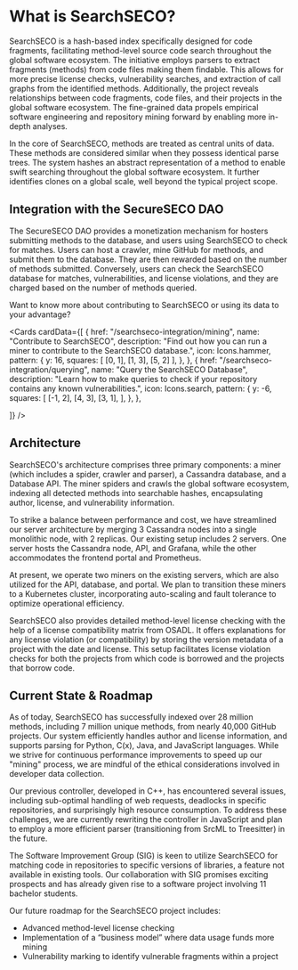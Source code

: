 
# What is SearchSECO?

SearchSECO is a hash-based index specifically designed for code fragments, facilitating
method-level source code search throughout the global software ecosystem. The initiative
employs parsers to extract fragments (methods) from code files making them findable.
This allows for more precise license checks, vulnerability searches, and extraction
of call graphs from the identified methods.
Additionally, the project reveals relationships between code fragments, code files, and their
projects in the global software ecosystem. The fine-grained data propels empirical
software engineering and repository mining forward by enabling more in-depth analyses.

In the core of SearchSECO, methods are treated as central units of data. These
methods are considered similar when they possess identical parse trees. The
system hashes an abstract representation of a method to enable swift searching
throughout the global software ecosystem. It further identifies clones on a global
scale, well beyond the typical project scope.

## Integration with the SecureSECO DAO

The SecureSECO DAO provides a monetization mechanism for hosters submitting methods
to the database, and users using SearchSECO to check for matches.
Users can host a crawler, mine GitHub for methods, and submit them to the database.
They are then rewarded based on the number of methods submitted. Conversely, users
can check the SearchSECO database for matches, vulnerabilities, and license violations,
and they are charged based on the number of methods queried.

Want to know more about contributing to SearchSECO or using its data to your advantage?

<Cards
  cardData={[
    {
      href: "/searchseco-integration/mining",
      name: "Contribute to SearchSECO",
      description:
        "Find out how you can run a miner to contribute to the SearchSECO database.",
      icon: Icons.hammer,
      pattern: {
        y: 16,
        squares: [
          [0, 1],
          [1, 3],
          [5, 2]
        ],
      },
    },
    {
      href: "/searchseco-integration/querying",
      name: "Query the SearchSECO Database",
      description:
        "Learn how to make queries to check if your repository contains any known vulnerabilities.",
      icon: Icons.search,
      pattern: {
        y: -6,
        squares: [
          [-1, 2],
          [4, 3],
          [3, 1],
        ],
      },
    },

]}
/>

## Architecture

SearchSECO's architecture comprises three primary components: a miner
(which includes a spider, crawler and parser), a Cassandra database, and a Database API.
The miner spiders and crawls the global software ecosystem, indexing all detected
methods into searchable hashes, encapsulating author, license, and vulnerability information.

To strike a balance between performance and cost, we have streamlined our server architecture
by merging 3 Cassandra nodes into a single monolithic node, with 2 replicas.
Our existing setup includes 2 servers. One server hosts the Cassandra node, API, and Grafana,
while the other accommodates the frontend portal and Prometheus.

At present, we operate two miners on the existing servers, which are also utilized
for the API, database, and portal. We plan to transition these miners to a Kubernetes
cluster, incorporating auto-scaling and fault tolerance to optimize operational efficiency.

SearchSECO also provides detailed method-level license checking with the help of
a license compatibility matrix from OSADL. It offers explanations for any license
violation (or compatibility) by storing the version metadata of a project with the
date and license. This setup facilitates license violation checks for both the projects
from which code is borrowed and the projects that borrow code.

## Current State & Roadmap

As of today, SearchSECO has successfully indexed over 28 million methods, including
7 million unique methods, from nearly 40,000 GitHub projects. Our system efficiently
handles author and license information, and supports parsing for Python, C(x), Java,
and JavaScript languages. While we strive for continuous performance improvements to
speed up our "mining" process, we are mindful of the ethical considerations involved
in developer data collection.

Our previous controller, developed in C++, has encountered several issues, including
sub-optimal handling of web requests, deadlocks in specific repositories, and
surprisingly high resource consumption. To address these challenges, we are currently
rewriting the controller in JavaScript and plan to employ a more efficient parser
(transitioning from SrcML to Treesitter) in the future.

The Software Improvement Group (SIG) is keen to utilize SearchSECO for matching
code in repositories to specific versions of libraries, a feature not available
in existing tools. Our collaboration with SIG promises exciting prospects and has
already given rise to a software project involving 11 bachelor students.

Our future roadmap for the SearchSECO project includes:

- Advanced method-level license checking
- Implementation of a “business model” where data usage funds more mining
- Vulnerability marking to identify vulnerable fragments within a project
